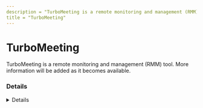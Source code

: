---
description = "TurboMeeting is a remote monitoring and management (RMM) tool. More information will be added as it becomes available."
title = "TurboMeeting"
---



# TurboMeeting

TurboMeeting is a remote monitoring and management (RMM) tool. More information will be added as it becomes available.

### Details
<Details author={""}
         category={""}
         created={""}
         website={""}
         lastModified={"2024-02-14"}
         privileges={""}
         free={ false }
         verification={ false }
/>

#### Installation Paths
<Card code={ ["pcstarter.exe", "turbomeeting.exe", "turbomeetingstarter.exe"] }/>





### Forensic Artifacts




#### Network Artifacts
<EuiSpacer size="xl"/>
<NetworkArtifactsTable data={ [{"Description": "Known remote domains", "Domains": ["user_managed", "acceo.com/turbomeeting/"], "Ports": []}] }/>




### Detections
- Detects potential network activity of TurboMeeting RMM tool
  - [Sigma Rule](https://github.com/magicsword-io/LOLRMM/blob/main/detections/sigma/turbomeeting_network_sigma.yml)
- Detects potential processes activity of TurboMeeting RMM tool
  - [Sigma Rule](https://github.com/magicsword-io/LOLRMM/blob/main/detections/sigma/turbomeeting_processes_sigma.yml)

### References
- [http://sourcing.rhubcom.com/v5/faqs.html#collapsetwentysix2-topdiv](http://sourcing.rhubcom.com/v5/faqs.html#collapsetwentysix2-topdiv)

